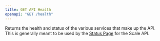 ```yaml
---
title: GET API Health
openapi: "GET /health"
---
```

Returns the health and status of the various services that make up the API. This is generally meant to be used by the
[Status Page](https://status.loopholelabs.io) for the Scale API.